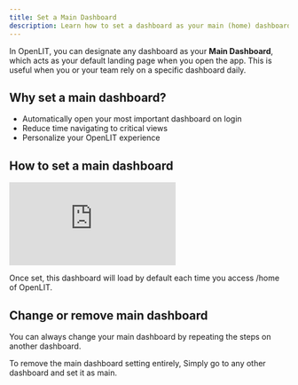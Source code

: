 ```yaml
---
title: Set a Main Dashboard
description: Learn how to set a dashboard as your main (home) dashboard in OpenLIT for faster access to your most important views.
---
```


In OpenLIT, you can designate any dashboard as your **Main Dashboard**, which acts as your default landing page when you open the app. This is useful when you or your team rely on a specific dashboard daily.

## Why set a main dashboard?

- Automatically open your most important dashboard on login
- Reduce time navigating to critical views
- Personalize your OpenLIT experience

## How to set a main dashboard

<iframe className="w-full aspect-video" src="https://www.youtube.com/embed/fJNom9ULRIs?list=PLgErWFh-dyiGp9yUDnnx67wHEeNqzzMXZ" title="How to set a Main Dashboard as Your Home Board on OpenLIT – Quick Navigation Setup" frameborder="0" allow="accelerometer; autoplay; clipboard-write; encrypted-media; gyroscope; picture-in-picture; web-share" referrerpolicy="strict-origin-when-cross-origin" allowfullscreen></iframe>

Once set, this dashboard will load by default each time you access /home of OpenLIT.

## Change or remove main dashboard

You can always change your main dashboard by repeating the steps on another dashboard.

To remove the main dashboard setting entirely, Simply go to any other dashboard and set it as main.